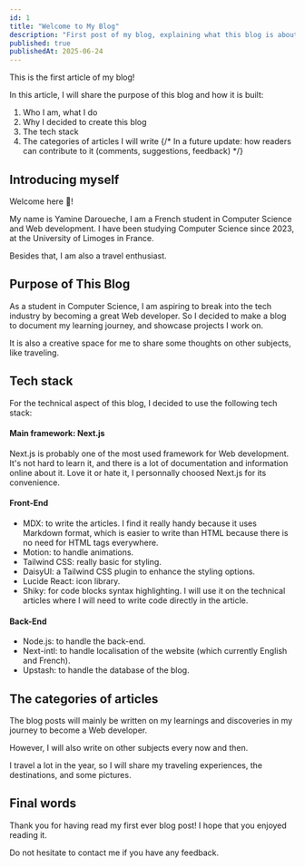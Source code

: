 ```yaml
---
id: 1
title: "Welcome to My Blog"
description: "First post of my blog, explaining what this blog is about and how it is built."
published: true
publishedAt: 2025-06-24
---
```


This is the first article of my blog!

In this article, I will share the purpose of this blog and how it is built:
1. Who I am, what I do
2. Why I decided to create this blog
3. The tech stack
4. The categories of articles I will write
{/* In a future update: how readers can contribute to it (comments, suggestions, feedback) */}

## Introducing myself
Welcome here <span className="inline-block animate-wave">👋</span>! 

My name is Yamine Daroueche, I am a French student in Computer Science and Web development. I have been studying Computer Science since 2023, at the University of Limoges in France.

Besides that, I am also a travel enthusiast. 

## Purpose of This Blog
As a student in Computer Science, I am aspiring to break into the tech industry by becoming a great Web developer. So I decided to make a blog to document my learning journey, and showcase projects I work on.

It is also a creative space for me to share some thoughts on other subjects, like traveling.

## Tech stack
For the technical aspect of this blog, I decided to use the following tech stack:

#### Main framework: Next.js
Next.js is probably one of the most used framework for Web development. It's not hard to learn it, and there is a lot of documentation and information online about it. Love it or hate it, I personnally choosed Next.js for its convenience.

#### Front-End
- MDX: to write the articles. I find it really handy because it uses Markdown format, which is easier to write than HTML because there is no need for HTML tags everywhere.
- Motion: to handle animations.
- Tailwind CSS: really basic for styling.
- DaisyUI: a Tailwind CSS plugin to enhance the styling options.
- Lucide React: icon library.
- Shiky: for code blocks syntax highlighting. I will use it on the technical articles where I will need to write code directly in the article.

#### Back-End
- Node.js: to handle the back-end.
- Next-intl: to handle localisation of the website (which currently English and French).
- Upstash: to handle the database of the blog.

## The categories of articles
The blog posts will mainly be written on my learnings and discoveries in my journey to become a Web developer.

However, I will also write on other subjects every now and then. 

I travel a lot in the year, so I will share my traveling experiences, the destinations, and some pictures.

## Final words
Thank you for having read my first ever blog post! I hope that you enjoyed reading it.

Do not hesitate to contact me if you have any feedback.